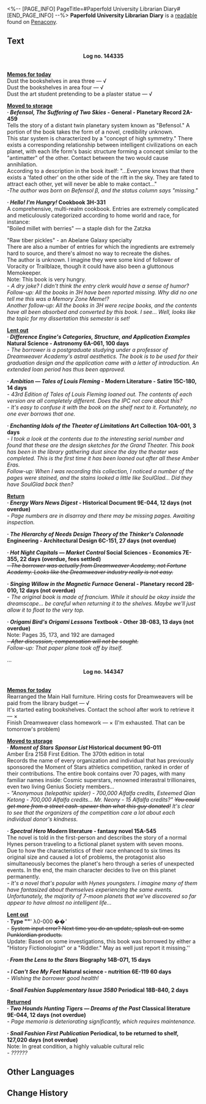 <%-- [PAGE_INFO]
PageTitle=#Paperfold University Librarian Diary#
[END_PAGE_INFO] --%>
{{Readable Infobox
|id           = 404
|partIds      = 190699
|title        = 
|image        = Item Penacony Readable 1.png
|world        = Penacony
|parts        = 1
|author       = <!--to be added-->
|description  = The librarian's work diary. It records information regarding the circulation of books in great detail, as well as notable events that occurred during duty.
|part1        = Paperfold University Librarian Diary
|source1      = {{cx|Source missing}}
|characters   = 
|factions     = 
}}
'''Paperfold University Librarian Diary''' is a [[readable]] found on [[Penacony]].
<!--
==Location==
{{Map Embed|<map name>|<marker id>}}
-->
==Text==
<div align="center">'''Log no. 144335'''</div><br />'''<u>Memos for today</u>'''<br />Dust the bookshelves in area three &mdash; √<br />Dust the bookshelves in area four &mdash; √<br />Dust the art student pretending to be a plaster statue &mdash; √

'''<u>Moved to storage</u>'''<br />'''· ''Befensol, The Suffering of Two Skies'' - General - Planetary Record 2A-459'''<br />Tells the story of a distant twin planetary system known as "Befensol." A portion of the book takes the form of a novel, credibility unknown.<br />This star system is characterized by a "concept of high symmetry." There exists a corresponding relationship between intelligent civilizations on each planet, with each life form's basic structure forming a concept similar to the "antimatter" of the other. Contact between the two would cause annihilation.<br />According to a description in the book itself: "...Everyone knows that there exists a 'fated other' on the other side of the rift in the sky. They are fated to attract each other, yet will never be able to make contact..."<br />''-The author was born on Befensol β, and the status column says "missing."''

'''· ''Hello! I'm Hungry!'' Cookbook 3H-331'''<br />A comprehensive, multi-realm cookbook. Entries are extremely complicated and meticulously categorized according to home world and race, for instance:<br />"Boiled millet with berries" &mdash; a staple dish for the Zatzka

"Raw tiber pickles" - an Abelane Galaxy specialty<br />There are also a number of entries for which the ingredients are extremely hard to source, and there's almost no way to recreate the dishes.<br />The author is unknown. I imagine they were some kind of follower of Voracity or Trailblaze, though it could have also been a gluttonous Memokeeper.<br />Note: This book is very hungry.<br />''- A dry joke? I didn't think the entry clerk would have a sense of humor?<br />Follow-up: All the books in 3H have been reported missing. Why did no one tell me this was a Memory Zone Meme!?<br />Another follow-up: All the books in 3H were recipe books, and the contents have all been absorbed and converted by this book. I see... Well, looks like the topic for my dissertation this semester is set!''

'''<u>Lent out</u>'''<br />'''· ''Difference Engine's Categories, Structure, and Application Examples'' Natural Science - Astronomy 6A-061, 100 days'''<br />''- The borrower is a postgraduate studying under a professor of Dreamweaver Academy's astral aesthetics. The book is to be used for their graduation design and the application came with a letter of introduction. An extended loan period has thus been approved.''

'''· ''Ambition &mdash; Tales of Louis Fleming'' - Modern Literature - Satire 15C-180, 14 days'''<br />''- 43rd Edition of Tales of Louis Fleming loaned out. The contents of each version are all completely different. Does the IPC not care about this?<br />- It's easy to confuse it with the book on the shelf next to it. Fortunately, no one ever borrows that one.''

'''· ''Enchanting Idols of the Theater of Limitations'' Art Collection 10A-001, 3 days'''<br />''- I took a look at the contents due to the interesting serial number and found that these are the design sketches for the Grand Theater. This book has been in the library gathering dust since the day the theater was completed. This is the first time it has been loaned out after all these Amber Eras.<br />Follow-up: When I was recording this collection, I noticed a number of the pages were stained, and the stains looked a little like SoulGlad... Did they have SoulGlad back then?''

'''<u>Return</u>'''<br />'''· ''Energy Wars News Digest'' - Historical Document 9E-044, 12 days (not overdue)'''<br />''- Page numbers are in disarray and there may be missing pages. Awaiting inspection.''

'''· ''The Hierarchy of Needs Design Theory of the Thinker's Colonnade'' Engineering - Architectural Design 6C-151, 27 days (not overdue)'''

'''· ''Hot Night Capitals &mdash; Market Control'' Social Sciences - Economics 7E-355, 22 days (overdue, fees settled)'''<br />''<s>- The borrower was actually from Dreamweaver Academy, not Fortune Academy. Looks like the Dreamweaver industry really is not easy.</s>''

'''· ''Singing Willow in the Magnetic Furnace'' General - Planetary record 2B-010, 12 days (not overdue)'''<br />''- The original book is made of francium. While it should be okay inside the dreamscape... be careful when returning it to the shelves. Maybe we'll just allow it to float to the very top.''

'''· ''Origami Bird's Origami Lessons'' Textbook - Other 3B-083, 13 days (not overdue)'''<br />Note: Pages 35, 173, and 192 are damaged<br />''<s>- After discussion, compensation will not be sought.</s><br />Follow-up: That paper plane took off by itself.''

...

<div align="center">'''Log no. 144347'''</div><br />'''<u>Memos for today</u>'''<br />Rearranged the Main Hall furniture. Hiring costs for Dreamweavers will be paid from the library budget &mdash; √<br />It's started eating bookshelves. Contact the school after work to retrieve it &mdash; &times;<br />Finish Dreamweaver class homework &mdash; &times; (I'm exhausted. That can be tomorrow's problem)

'''<u>Moved to storage</u>'''<br />'''· ''Moment of Stars Sponsor List'' Historical document 9G-011'''<br />Amber Era 2158 First Edition. The 370th edition in total<br />Records the name of every organization and individual that has previously sponsored the Moment of Stars athletics competition, ranked in order of their contributions. The entire book contains over 70 pages, with many familiar names inside: Cosmic superstars, renowned interastral trillionaires, even two living Genius Society members...<br />''- "Anonymous (telepathic spider) - 700,000 Alfalfa credits, Esteemed Qian Ketong - 700,000 Alfalfa credits... Mr. Neony - 15 Alfalfa credits?" <s>You could get more from a street cash-spewer than what this guy donated!</s> It's clear to see that the organizers of the competition care a lot about each individual donor's kindness.''

'''· ''Spectral Hero'' Modern literature - fantasy novel 15A-545'''<br />The novel is told in the first-person and describes the story of a normal Hynes person traveling to a fictional planet system with seven moons.<br />Due to how the characteristics of their race enhanced to six times its original size and caused a lot of problems, the protagonist also simultaneously becomes the planet's hero through a series of unexpected events. In the end, the main character decides to live on this planet permanently.<br />''- It's a novel that's popular with Hynes youngsters. I imagine many of them have fantasized about themselves experiencing the same events. Unfortunately, the majority of 7-moon planets that we've discovered so far appear to have almost no intelligent life...''

'''<u>Lent out</u>'''<br />'''· Type ""'''' λ0-000 ��'''<br />''- <s>System input error? Next time you do an update, splash out on some Punklordian products.</s><br />Update: Based on some investigations, this book was borrowed by either a "History Fictionologist" or a "Riddler." May as well just report it missing.''

'''· ''From the Lens to the Stars'' Biography 14B-071, 15 days'''

'''- ''I Can't See My Feet'' Natural science - nutrition 6E-119 60 days'''<br />''- Wishing the borrower good health!''

'''· ''Snail Fashion Supplementary Issue 3580'' Periodical 18B-840, 2 days'''

'''<u>Returned</u>'''<br />'''· ''Two Hounds Hunting Tigers &mdash; Dreams of the Past'' Classical literature 9E-044, 12 days (not overdue)'''<br />''- Page memoria is deteriorating significantly, which requires maintenance.''

'''· ''Snail Fashion First Publication'' Periodical, to be returned to shelf, 127,020 days (not overdue)'''<br />Note: In great condition, a highly valuable cultural relic<br />''- ??????''



<!--
==Trivia==
* 
-->
==Other Languages==
{{Other Languages
|en   = Paperfold University Librarian Diary
|zhs  = 折纸大学图书馆管理员日志
|zht  = 摺紙大學圖書館管理員日誌
|ja   = 折り紙大学図書館司書日誌
|ko   = 종이접기 아카데미 도서관 관리자 일지
|es   = Diario de la biblioteca de la Academia de Origami
|fr   = Journal du bibliothécaire de l'Université Origami
|ru   = Журнал библиотекаря Академии оригами
|th   = บันทึกบรรณารักษ์ - มหาวิทยาลัย Paperfold
|vi   = Nhật Ký Của Thủ Thư Học Viện Gấp Giấy
|de   = Tagebuch der Bibliothekarin der Origami-Akademie
|id   = Catatan Pengurus Perpustakaan Paperfold University
|pt   = Diário da Bibliotecária da Academia Dobradura
}}

==Change History==
{{Change History|2.6}}